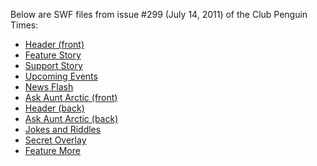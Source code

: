 Below are SWF files from issue #299 (July 14, 2011) of the Club Penguin Times:
*[[Media:News299HeaderFront.swf|Header (front)]]
*[[Media:News299FeatureStory.swf|Feature Story]]
*[[Media:News299SupportStory.swf|Support Story]]
*[[Media:News299UpcomingEvents.swf|Upcoming Events]]
*[[Media:News299NewsFlash.swf|News Flash]]
*[[Media:News299AskAuntArcticFront.swf|Ask Aunt Arctic (front)]]
*[[Media:News299HeaderBack.swf|Header (back)]]
*[[Media:News299AskAuntArcticBack.swf|Ask Aunt Arctic (back)]]
*[[Media:News299JokesAndRiddles.swf|Jokes and Riddles]]
*[[Media:News299SecretOverlay.swf|Secret Overlay]]
*[[Media:News299FeatureMore.swf|Feature More]]